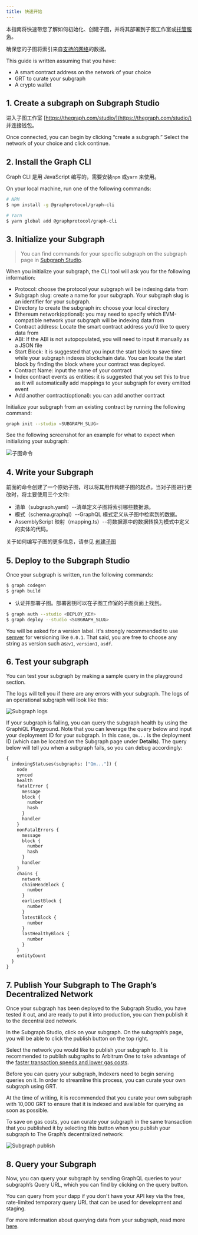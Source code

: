 ```yaml
---
title: 快速开始
---
```


本指南将快速带您了解如何初始化、创建子图，并将其部署到子图工作室或[托管服务](#hosted-service)。

确保您的子图将索引来自[支持的网络](/developing/supported-networks)的数据。

This guide is written assuming that you have:

- A smart contract address on the network of your choice
- GRT to curate your subgraph
- A crypto wallet

## 1. Create a subgraph on Subgraph Studio

进入子图工作室 [https://thegraph.com/studio/](https://thegraph.com/studio/) 并连接钱包。

Once connected, you can begin by clicking “create a subgraph.” Select the network of your choice and click continue.

## 2. Install the Graph CLI

Graph CLI 是用 JavaScript 编写的，需要安装`npm` 或`yarn` 来使用。

On your local machine, run one of the following commands:

```sh
# NPM
$ npm install -g @graphprotocol/graph-cli

# Yarn
$ yarn global add @graphprotocol/graph-cli
```

## 3. Initialize your Subgraph

> You can find commands for your specific subgraph on the subgraph page in [Subgraph Studio](https://thegraph.com/studio/).

When you initialize your subgraph, the CLI tool will ask you for the following information:

- Protocol: choose the protocol your subgraph will be indexing data from
- Subgraph slug: create a name for your subgraph. Your subgraph slug is an identifier for your subgraph.
- Directory to create the subgraph in: choose your local directory
- Ethereum network(optional): you may need to specify which EVM-compatible network your subgraph will be indexing data from
- Contract address: Locate the smart contract address you’d like to query data from
- ABI: If the ABI is not autopopulated, you will need to input it manually as a JSON file
- Start Block: it is suggested that you input the start block to save time while your subgraph indexes blockchain data. You can locate the start block by finding the block where your contract was deployed.
- Contract Name: input the name of your contract
- Index contract events as entities: it is suggested that you set this to true as it will automatically add mappings to your subgraph for every emitted event
- Add another contract(optional): you can add another contract

Initialize your subgraph from an existing contract by running the following command:

```sh
graph init --studio <SUBGRAPH_SLUG>
```

See the following screenshot for an example for what to expect when initializing your subgraph:

![子图命令](/img/subgraph-init-example.png)

## 4. Write your Subgraph

前面的命令创建了一个原始子图，可以将其用作构建子图的起点。当对子图进行更改时，将主要使用三个文件:

- 清单（subgraph.yaml）--清单定义子图将索引哪些数据源。
- 模式（schema.graphql）--GraphQL 模式定义从子图中检索到的数据。
- AssemblyScript 映射（mapping.ts）--将数据源中的数据转换为模式中定义的实体的代码。

关于如何编写子图的更多信息，请参见 [创建子图](/developing/creating-a-subgraph)

## 5. Deploy to the Subgraph Studio

Once your subgraph is written, run the following commands:

```sh
$ graph codegen
$ graph build
```

- 认证并部署子图。部署密钥可以在子图工作室的子图页面上找到。

```sh
$ graph auth --studio <DEPLOY_KEY>
$ graph deploy --studio <SUBGRAPH_SLUG>
```

You will be asked for a version label. It's strongly recommended to use [semver](https://semver.org/) for versioning like `0.0.1`. That said, you are free to choose any string as version such as:`v1`, `version1`, `asdf`.

## 6. Test your subgraph

You can test your subgraph by making a sample query in the playground section.

The logs will tell you if there are any errors with your subgraph. The logs of an operational subgraph will look like this:

![Subgraph logs](/img/subgraph-logs-image.png)

If your subgraph is failing, you can query the subgraph health by using the GraphiQL Playground. Note that you can leverage the query below and input your deployment ID for your subgraph. In this case, `Qm...` is the deployment ID (which can be located on the Subgraph page under **Details**). The query below will tell you when a subgraph fails, so you can debug accordingly:

```graphql
{
  indexingStatuses(subgraphs: ["Qm..."]) {
    node
    synced
    health
    fatalError {
      message
      block {
        number
        hash
      }
      handler
    }
    nonFatalErrors {
      message
      block {
        number
        hash
      }
      handler
    }
    chains {
      network
      chainHeadBlock {
        number
      }
      earliestBlock {
        number
      }
      latestBlock {
        number
      }
      lastHealthyBlock {
        number
      }
    }
    entityCount
  }
}
```

## 7. Publish Your Subgraph to The Graph’s Decentralized Network

Once your subgraph has been deployed to the Subgraph Studio, you have tested it out, and are ready to put it into production, you can then publish it to the decentralized network.

In the Subgraph Studio, click on your subgraph. On the subgraph’s page, you will be able to click the publish button on the top right.

Select the network you would like to publish your subgraph to. It is recommended to publish subgraphs to Arbitrum One to take advantage of the [faster transaction speeds and lower gas costs](/arbitrum/arbitrum-faq).

Before you can query your subgraph, Indexers need to begin serving queries on it. In order to streamline this process, you can curate your own subgraph using GRT.

At the time of writing, it is recommended that you curate your own subgraph with 10,000 GRT to ensure that it is indexed and available for querying as soon as possible.

To save on gas costs, you can curate your subgraph in the same transaction that you published it by selecting this button when you publish your subgraph to The Graph’s decentralized network:

![Subgraph publish](/img/publish-and-signal-tx.png)

## 8. Query your Subgraph

Now, you can query your subgraph by sending GraphQL queries to your subgraph’s Query URL, which you can find by clicking on the query button.

You can query from your dapp if you don't have your API key via the free, rate-limited temporary query URL that can be used for development and staging.

For more information about querying data from your subgraph, read more [here](../querying/querying-the-graph/).
